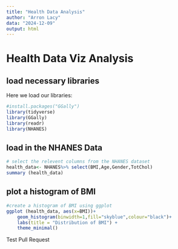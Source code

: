 ```yaml
---
title: "Health Data Analysis"
author: "Arron Lacy"
data: "2024-12-09"
output: html
---
```


# Health Data Viz Analysis


## load necessary libraries 

Here we load our libraries:

```r
#install.packages("GGally")
library(tidyverse)
library(GGally)
library(readr)
library(NHANES)

```

## load in the NHANES Data 

```r
# select the relevent columns from the NHANES dataset
health_data<- NHANES%>% select(BMI,Age,Gender,TotChol)
summary (health_data)
```

## plot a histogram of BMI

```r
#create a histogram of BMI using ggplot 
ggplot (health_data, aes(x=BMI))+
    geom_histogram(binwidth=1,fill="skyblue",colour="black")+
    labs(title = "Distribution of BMI") +
    theme_minimal()
```


Test Pull Request